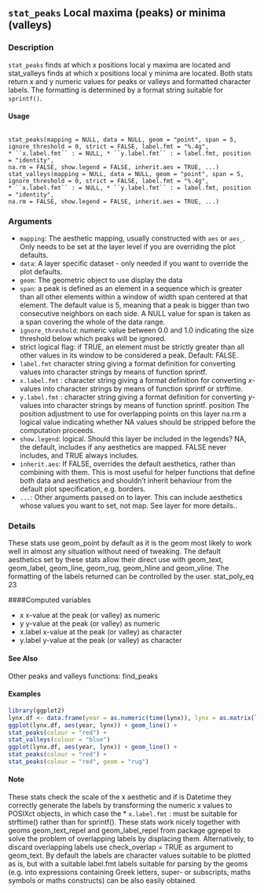 ## ``stat_peaks`` Local maxima (peaks) or minima (valleys)

### Description
``stat_peaks`` finds at which x positions local y maxima are located and stat_valleys finds at which x positions local y minima are located. Both stats return x and y numeric values for peaks or
valleys and formatted character labels. The formatting is determined by a format string suitable for ``sprintf()``.

#### Usage 
 <pre><code>
stat_peaks(mapping = NULL, data = NULL, geom = "point", span = 5,
ignore_threshold = 0, strict = FALSE, label.fmt = "%.4g",
* ``x.label.fmt`` : = NULL, * ``y.label.fmt`` : = label.fmt, position = "identity",
na.rm = FALSE, show.legend = FALSE, inherit.aes = TRUE, ...)
stat_valleys(mapping = NULL, data = NULL, geom = "point", span = 5,
ignore_threshold = 0, strict = FALSE, label.fmt = "%.4g",
* ``x.label.fmt`` : = NULL, * ``y.label.fmt`` : = label.fmt, position = "identity",
na.rm = FALSE, show.legend = FALSE, inherit.aes = TRUE, ...)
</code></pre>

### Arguments

* ``mapping``: The aesthetic mapping, usually constructed with ``aes`` or ``aes_``. Only needs to be set at the layer level if you are overriding the plot defaults.
* ``data ``: A layer specific dataset - only needed if you want to override the plot defaults.
* ``geom``: The geometric object to use display the data
* ``span``: a peak is defined as an element in a sequence which is greater than all other elements within a window of width span centered at that element. The default
value is 5, meaning that a peak is bigger than two consecutive neighbors on each side. A NULL value for span is taken as a span covering the whole of the data
range.
* ``ignore_threshold``: numeric value between 0.0 and 1.0 indicating the size threshold below which peaks will be ignored.
* strict logical flag: if TRUE, an element must be strictly greater than all other values in its window to be considered a peak. Default: FALSE.
* ``label.fmt`` character string giving a format definition for converting values into character
strings by means of function sprintf.
* ``x.label.fmt`` : character string giving a format definition for converting $x$-values into character
strings by means of function sprintf or strftime.
* ``y.label.fmt`` : character string giving a format definition for converting $y$-values into character
strings by means of function sprintf.
position The position adjustment to use for overlapping points on this layer
na.rm a logical value indicating whether NA values should be stripped before the computation
proceeds.
* ``show.legend ``: logical. Should this layer be included in the legends? NA, the default, includes if
any aesthetics are mapped. FALSE never includes, and TRUE always includes.
* ``inherit.aes``: If FALSE, overrides the default aesthetics, rather than combining with them.
This is most useful for helper functions that define both data and aesthetics and
shouldn’t inherit behaviour from the default plot specification, e.g. borders.
* ``...``:   Other arguments passed on to layer. This can include aesthetics whose values
you want to set, not map. See layer for more details..

### Details
These stats use geom_point by default as it is the geom most likely to work well in almost any situation
without need of tweaking. The default aesthetics set by these stats allow their direct use with
geom_text, geom_label, geom_line, geom_rug, geom_hline and geom_vline. The formatting of
the labels returned can be controlled by the user.
stat_poly_eq 23

####Computed variables

* x x-value at the peak (or valley) as numeric
* y y-value at the peak (or valley) as numeric
* x.label x-value at the peak (or valley) as character
* y.label y-value at the peak (or valley) as character

#### See Also
Other peaks and valleys functions: find_peaks

#### Examples 
```r
library(ggplot2)
lynx.df <- data.frame(year = as.numeric(time(lynx)), lynx = as.matrix(lynx))
ggplot(lynx.df, aes(year, lynx)) + geom_line() +
stat_peaks(colour = "red") +
stat_valleys(colour = "blue")
ggplot(lynx.df, aes(year, lynx)) + geom_line() +
stat_peaks(colour = "red") +
stat_peaks(colour = "red", geom = "rug")
```


####  Note
These stats check the scale of the x aesthetic and if is Datetime they correctly generate the labels
by transforming the numeric x values to POSIXct objects, in which case the * ``x.label.fmt`` :
must be suitable for strftime() rather than for sprintf(). These stats work nicely together
with geoms geom_text_repel and geom_label_repel from package ggrepel to solve the problem
of overlapping labels by displacing them. Alternatively, to discard overlapping labels use
check_overlap = TRUE as argument to geom_text. By default the labels are character values
suitable to be plotted as is, but with a suitable label.fmt labels suitable for parsing by the geoms
(e.g. into expressions containing Greek letters, super- or subscripts, maths symbols or maths
constructs) can be also easily obtained.
